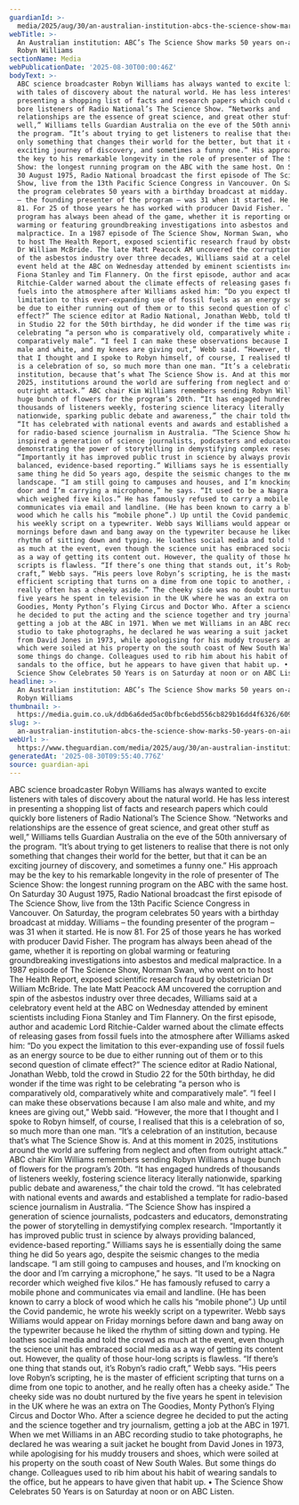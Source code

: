 ```yaml
---
guardianId: >-
  media/2025/aug/30/an-australian-institution-abcs-the-science-show-marks-50-years-on-air-with-robyn-williams
webTitle: >-
  An Australian institution: ABC’s The Science Show marks 50 years on-air with
  Robyn Williams
sectionName: Media
webPublicationDate: '2025-08-30T00:00:46Z'
bodyText: >-
  ABC science broadcaster Robyn Williams has always wanted to excite listeners
  with tales of discovery about the natural world. He has less interest in
  presenting a shopping list of facts and research papers which could quickly
  bore listeners of Radio National’s The Science Show. “Networks and
  relationships are the essence of great science, and great other stuff as
  well,” Williams tells Guardian Australia on the eve of the 50th anniversary of
  the program. “It’s about trying to get listeners to realise that there is not
  only something that changes their world for the better, but that it can be an
  exciting journey of discovery, and sometimes a funny one.” His approach may be
  the key to his remarkable longevity in the role of presenter of The Science
  Show: the longest running program on the ABC with the same host. On Saturday
  30 August 1975, Radio National broadcast the first episode of The Science
  Show, live from the 13th Pacific Science Congress in Vancouver. On Saturday,
  the program celebrates 50 years with a birthday broadcast at midday. Williams
  – the founding presenter of the program – was 31 when it started. He is now
  81. For 25 of those years he has worked with producer David Fisher. The
  program has always been ahead of the game, whether it is reporting on global
  warming or featuring groundbreaking investigations into asbestos and medical
  malpractice. In a 1987 episode of The Science Show, Norman Swan, who went on
  to host The Health Report, exposed scientific research fraud by obstetrician
  Dr William McBride. The late Matt Peacock AM uncovered the corruption and spin
  of the asbestos industry over three decades, Williams said at a celebratory
  event held at the ABC on Wednesday attended by eminent scientists including
  Fiona Stanley and Tim Flannery. On the first episode, author and academic Lord
  Ritchie-Calder warned about the climate effects of releasing gases from fossil
  fuels into the atmosphere after Williams asked him: “Do you expect the
  limitation to this ever-expanding use of fossil fuels as an energy source to
  be due to either running out of them or to this second question of climate
  effect?” The science editor at Radio National, Jonathan Webb, told the crowd
  in Studio 22 for the 50th birthday, he did wonder if the time was right to be
  celebrating “a person who is comparatively old, comparatively white and
  comparatively male”. “I feel I can make these observations because I am also
  male and white, and my knees are giving out,” Webb said. “However, the more
  that I thought and I spoke to Robyn himself, of course, I realised that this
  is a celebration of so, so much more than one man. “It’s a celebration of an
  institution, because that’s what The Science Show is. And at this moment in
  2025, institutions around the world are suffering from neglect and often from
  outright attack.” ABC chair Kim Williams remembers sending Robyn Williams a
  huge bunch of flowers for the program’s 20th. “It has engaged hundreds of
  thousands of listeners weekly, fostering science literacy literally
  nationwide, sparking public debate and awareness,” the chair told the crowd.
  “It has celebrated with national events and awards and established a template
  for radio-based science journalism in Australia. “The Science Show has
  inspired a generation of science journalists, podcasters and educators,
  demonstrating the power of storytelling in demystifying complex research.
  “Importantly it has improved public trust in science by always providing
  balanced, evidence-based reporting.” Williams says he is essentially doing the
  same thing he did 5o years ago, despite the seismic changes to the media
  landscape. “I am still going to campuses and houses, and I’m knocking on the
  door and I’m carrying a microphone,” he says. “It used to be a Nagra recorder
  which weighed five kilos.” He has famously refused to carry a mobile phone and
  communicates via email and landline. (He has been known to carry a block of
  wood which he calls his “mobile phone”.) Up until the Covid pandemic, he wrote
  his weekly script on a typewriter. Webb says Williams would appear on Friday
  mornings before dawn and bang away on the typewriter because he liked the
  rhythm of sitting down and typing. He loathes social media and told the crowd
  as much at the event, even though the science unit has embraced social media
  as a way of getting its content out. However, the quality of those hour-long
  scripts is flawless. “If there’s one thing that stands out, it’s Robyn’s radio
  craft,” Webb says. “His peers love Robyn’s scripting, he is the master of
  efficient scripting that turns on a dime from one topic to another, and he
  really often has a cheeky aside.” The cheeky side was no doubt nurtured by the
  five years he spent in television in the UK where he was an extra on The
  Goodies, Monty Python’s Flying Circus and Doctor Who. After a science degree
  he decided to put the acting and the science together and try journalism,
  getting a job at the ABC in 1971. When we met Williams in an ABC recording
  studio to take photographs, he declared he was wearing a suit jacket he bought
  from David Jones in 1973, while apologising for his muddy trousers and shoes,
  which were soiled at his property on the south coast of New South Wales. But
  some things do change. Colleagues used to rib him about his habit of wearing
  sandals to the office, but he appears to have given that habit up. • The
  Science Show Celebrates 50 Years is on Saturday at noon or on ABC Listen.
headline: >-
  An Australian institution: ABC’s The Science Show marks 50 years on-air with
  Robyn Williams
thumbnail: >-
  https://media.guim.co.uk/ddb6a6ded5ac0bfbc6ebd556cb829b16dd4f6326/609_0_6141_4912/500.jpg
slug: >-
  an-australian-institution-abcs-the-science-show-marks-50-years-on-air-with-robyn-williams
webUrl: >-
  https://www.theguardian.com/media/2025/aug/30/an-australian-institution-abcs-the-science-show-marks-50-years-on-air-with-robyn-williams
generatedAt: '2025-08-30T09:55:40.776Z'
source: guardian-api
---
```

ABC science broadcaster Robyn Williams has always wanted to excite listeners with tales of discovery about the natural world. He has less interest in presenting a shopping list of facts and research papers which could quickly bore listeners of Radio National’s The Science Show. “Networks and relationships are the essence of great science, and great other stuff as well,” Williams tells Guardian Australia on the eve of the 50th anniversary of the program. “It’s about trying to get listeners to realise that there is not only something that changes their world for the better, but that it can be an exciting journey of discovery, and sometimes a funny one.” His approach may be the key to his remarkable longevity in the role of presenter of The Science Show: the longest running program on the ABC with the same host. On Saturday 30 August 1975, Radio National broadcast the first episode of The Science Show, live from the 13th Pacific Science Congress in Vancouver. On Saturday, the program celebrates 50 years with a birthday broadcast at midday. Williams – the founding presenter of the program – was 31 when it started. He is now 81. For 25 of those years he has worked with producer David Fisher. The program has always been ahead of the game, whether it is reporting on global warming or featuring groundbreaking investigations into asbestos and medical malpractice. In a 1987 episode of The Science Show, Norman Swan, who went on to host The Health Report, exposed scientific research fraud by obstetrician Dr William McBride. The late Matt Peacock AM uncovered the corruption and spin of the asbestos industry over three decades, Williams said at a celebratory event held at the ABC on Wednesday attended by eminent scientists including Fiona Stanley and Tim Flannery. On the first episode, author and academic Lord Ritchie-Calder warned about the climate effects of releasing gases from fossil fuels into the atmosphere after Williams asked him: “Do you expect the limitation to this ever-expanding use of fossil fuels as an energy source to be due to either running out of them or to this second question of climate effect?” The science editor at Radio National, Jonathan Webb, told the crowd in Studio 22 for the 50th birthday, he did wonder if the time was right to be celebrating “a person who is comparatively old, comparatively white and comparatively male”. “I feel I can make these observations because I am also male and white, and my knees are giving out,” Webb said. “However, the more that I thought and I spoke to Robyn himself, of course, I realised that this is a celebration of so, so much more than one man. “It’s a celebration of an institution, because that’s what The Science Show is. And at this moment in 2025, institutions around the world are suffering from neglect and often from outright attack.” ABC chair Kim Williams remembers sending Robyn Williams a huge bunch of flowers for the program’s 20th. “It has engaged hundreds of thousands of listeners weekly, fostering science literacy literally nationwide, sparking public debate and awareness,” the chair told the crowd. “It has celebrated with national events and awards and established a template for radio-based science journalism in Australia. “The Science Show has inspired a generation of science journalists, podcasters and educators, demonstrating the power of storytelling in demystifying complex research. “Importantly it has improved public trust in science by always providing balanced, evidence-based reporting.” Williams says he is essentially doing the same thing he did 5o years ago, despite the seismic changes to the media landscape. “I am still going to campuses and houses, and I’m knocking on the door and I’m carrying a microphone,” he says. “It used to be a Nagra recorder which weighed five kilos.” He has famously refused to carry a mobile phone and communicates via email and landline. (He has been known to carry a block of wood which he calls his “mobile phone”.) Up until the Covid pandemic, he wrote his weekly script on a typewriter. Webb says Williams would appear on Friday mornings before dawn and bang away on the typewriter because he liked the rhythm of sitting down and typing. He loathes social media and told the crowd as much at the event, even though the science unit has embraced social media as a way of getting its content out. However, the quality of those hour-long scripts is flawless. “If there’s one thing that stands out, it’s Robyn’s radio craft,” Webb says. “His peers love Robyn’s scripting, he is the master of efficient scripting that turns on a dime from one topic to another, and he really often has a cheeky aside.” The cheeky side was no doubt nurtured by the five years he spent in television in the UK where he was an extra on The Goodies, Monty Python’s Flying Circus and Doctor Who. After a science degree he decided to put the acting and the science together and try journalism, getting a job at the ABC in 1971. When we met Williams in an ABC recording studio to take photographs, he declared he was wearing a suit jacket he bought from David Jones in 1973, while apologising for his muddy trousers and shoes, which were soiled at his property on the south coast of New South Wales. But some things do change. Colleagues used to rib him about his habit of wearing sandals to the office, but he appears to have given that habit up. • The Science Show Celebrates 50 Years is on Saturday at noon or on ABC Listen.
